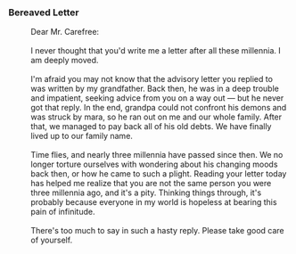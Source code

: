 ===Bereaved Letter===
:Dear Mr. Carefree:
:<br />I never thought that you'd write me a letter after all these millennia. I am deeply moved.
:<br />I'm afraid you may not know that the advisory letter you replied to was written by my grandfather. Back then, he was in a deep trouble and impatient, seeking advice from you on a way out &mdash; but he never got that reply. In the end, grandpa could not confront his demons and was struck by mara, so he ran out on me and our whole family. After that, we managed to pay back all of his old debts. We have finally lived up to our family name.
:<br />Time flies, and nearly three millennia have passed since then. We no longer torture ourselves with wondering about his changing moods back then, or how he came to such a plight. Reading your letter today has helped me realize that you are not the same person you were three millennia ago, and it's a pity. Thinking things through, it's probably because everyone in my world is hopeless at bearing this pain of infinitude.
:<br />There's too much to say in such a hasty reply. Please take good care of yourself.
